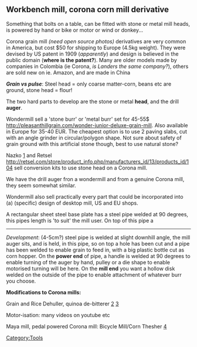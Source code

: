 == '''Workbench mill, corona corn mill derivative'''==

Something that bolts on a table, can be fitted with stone or metal mill heads, is powered by hand or bike or motor or wind or donkey...


Corona grain mill ''(need open source photos)'' derivatives are very common in America, but cost $50 for shipping to Europe (4.5kg weight). They were devised by US patent in 1909 (''apparently'') and design is believed in the public domain ('''where is the patent?'''). Many are older models made by companies in Colombia (ie Corona, ''is Landers the same company?''), others are sold new on ie. Amazon, and are made in China

'''''Grain vs pulse''''': Steel head = only coarse matter-corn, beans etc are ground, stone head = flour!
 
The two hard parts to develop are the stone or metal '''head''', and the drill '''auger'''.

Wondermill sell a 'stone burr' or 'metal burr' set for 45-55$ [[http://pleasanthillgrain.com/wonder-junior-deluxe-grain-mill]]. Also available in Europe for 35-40 EUR.
The cheapest option is to use 2 paving slabs, cut with an angle grinder in circular/polygon shape. Not sure about safety of grain ground with this artificial stone though, best to use natural stone?

Nazko [http://www.nazko.com/corona_stone_kit.html] and Retsel [[http://retsel.com/store/product_info.php/manufacturers_id/13/products_id/104]] sell conversion kits to use stone head on a Corona mill.

We have the drill auger fron a wondermill and from a genuine Corona mill, they seem somewhat similar.

Wondermill also sell practically every part that could be incorporated into (a) (specific) design of desktop mill, US and EU shops.

A rectangular sheet steel base plate has a steel pipe welded at 90 degrees, this pipes length is 'to suit' the mill user.
On top of this pipe a 

----

''Development'': (4-5cm?) steel pipe is welded at slight downhill angle, the mill auger sits, and is held, in this pipe, so on top a hole has been cut and a pipe has been welded to enable grain to feed in, with a big plastic bottle cut as corn hopper. On the '''power end ''' of pipe, a handle is welded at 90 degrees to enable turning of the auger by hand, pulley or a die shape to enable motorised turning will be here.
On the '''mill end''' you want a hollow disk welded on the outside of the pipe to enable attachment of whatever burr you choose.

'''Modifications to Corona mills:'''

Grain and Rice Dehuller, quinoa de-bitterer
[https://www.southernexposure.com/grain-and-rice-dehuller-attachment-for-the-corona-mill-ezp-28.html]
[http://www.savingourseeds.org/pdf/grain_dehuller.pdf]

Motor-isation: many videos on youtube etc

Maya mill, pedal powered Corona mill: Bicycle Mill/Corn Thesher
[http://www.mayapedal.org/machines.en]

[[Category:Tools]]